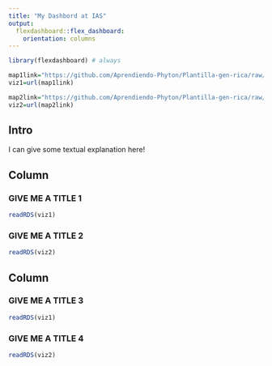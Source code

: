```yaml
---
title: "My Dashbord at IAS"
output: 
  flexdashboard::flex_dashboard:
    orientation: columns
---
```



```r
library(flexdashboard) # always
```

<!-- links -->
```r
map1link="https://github.com/Aprendiendo-Phyton/Plantilla-gen-rica/raw/refs/heads/main/map1.rds"
viz1=url(map1link)

map2link="https://github.com/Aprendiendo-Phyton/Plantilla-gen-rica/raw/refs/heads/main/map2.rds"
viz2=url(map2link)
```

## Intro {.sidebar}

I can give some textual explanation here!


## Column {data-width="450"}

### GIVE ME A TITLE 1 <!-- a title for plot -->

```r

readRDS(viz1)
```

### GIVE ME A TITLE 2

```r

readRDS(viz2)
```

## Column {data-width="550"}

### GIVE ME A TITLE 3

```r
readRDS(viz1)
```

### GIVE ME A TITLE 4

```r
readRDS(viz2)
```
